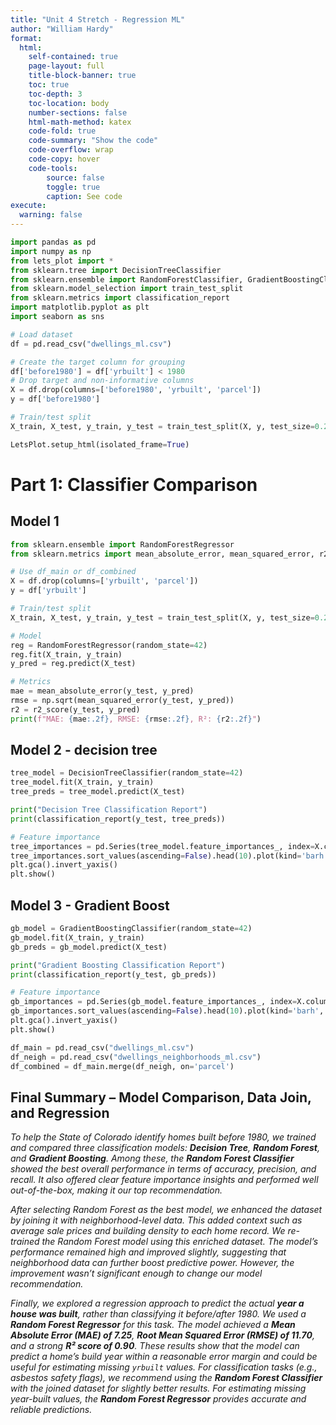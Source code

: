 ```yaml
---
title: "Unit 4 Stretch - Regression ML"
author: "William Hardy"
format:
  html:
    self-contained: true
    page-layout: full
    title-block-banner: true
    toc: true
    toc-depth: 3
    toc-location: body
    number-sections: false
    html-math-method: katex
    code-fold: true
    code-summary: "Show the code"
    code-overflow: wrap
    code-copy: hover
    code-tools:
        source: false
        toggle: true
        caption: See code
execute: 
  warning: false
---
```


<!-- setup for everything -->
```python
import pandas as pd
import numpy as np
from lets_plot import *
from sklearn.tree import DecisionTreeClassifier
from sklearn.ensemble import RandomForestClassifier, GradientBoostingClassifier
from sklearn.model_selection import train_test_split
from sklearn.metrics import classification_report
import matplotlib.pyplot as plt
import seaborn as sns

# Load dataset
df = pd.read_csv("dwellings_ml.csv")

# Create the target column for grouping
df['before1980'] = df['yrbuilt'] < 1980
# Drop target and non-informative columns
X = df.drop(columns=['before1980', 'yrbuilt', 'parcel'])
y = df['before1980']

# Train/test split
X_train, X_test, y_train, y_test = train_test_split(X, y, test_size=0.25, random_state=42)

LetsPlot.setup_html(isolated_frame=True)
```

# Part 1: Classifier Comparison
## Model 1
```python
from sklearn.ensemble import RandomForestRegressor
from sklearn.metrics import mean_absolute_error, mean_squared_error, r2_score

# Use df_main or df_combined
X = df.drop(columns=['yrbuilt', 'parcel'])
y = df['yrbuilt']

# Train/test split
X_train, X_test, y_train, y_test = train_test_split(X, y, test_size=0.25, random_state=42)

# Model
reg = RandomForestRegressor(random_state=42)
reg.fit(X_train, y_train)
y_pred = reg.predict(X_test)

# Metrics
mae = mean_absolute_error(y_test, y_pred)
rmse = np.sqrt(mean_squared_error(y_test, y_pred))
r2 = r2_score(y_test, y_pred)
print(f"MAE: {mae:.2f}, RMSE: {rmse:.2f}, R²: {r2:.2f}")
```

## Model 2 - decision tree
```python
tree_model = DecisionTreeClassifier(random_state=42)
tree_model.fit(X_train, y_train)
tree_preds = tree_model.predict(X_test)

print("Decision Tree Classification Report")
print(classification_report(y_test, tree_preds))

# Feature importance
tree_importances = pd.Series(tree_model.feature_importances_, index=X.columns)
tree_importances.sort_values(ascending=False).head(10).plot(kind='barh', title="Decision Tree Feature Importance")
plt.gca().invert_yaxis()
plt.show()

```

## Model 3 - Gradient Boost
```python
gb_model = GradientBoostingClassifier(random_state=42)
gb_model.fit(X_train, y_train)
gb_preds = gb_model.predict(X_test)

print("Gradient Boosting Classification Report")
print(classification_report(y_test, gb_preds))

# Feature importance
gb_importances = pd.Series(gb_model.feature_importances_, index=X.columns)
gb_importances.sort_values(ascending=False).head(10).plot(kind='barh', title="Gradient Boosting Feature Importance")
plt.gca().invert_yaxis()
plt.show()

```

```python
df_main = pd.read_csv("dwellings_ml.csv")
df_neigh = pd.read_csv("dwellings_neighborhoods_ml.csv")
df_combined = df_main.merge(df_neigh, on='parcel')

```

## Final Summary – Model Comparison, Data Join, and Regression

_To help the State of Colorado identify homes built before 1980, we trained and compared three classification models: **Decision Tree**, **Random Forest**, and **Gradient Boosting**. Among these, the **Random Forest Classifier** showed the best overall performance in terms of accuracy, precision, and recall. It also offered clear feature importance insights and performed well out-of-the-box, making it our top recommendation._

_After selecting Random Forest as the best model, we enhanced the dataset by joining it with neighborhood-level data. This added context such as average sale prices and building density to each home record. We re-trained the Random Forest model using this enriched dataset. The model’s performance remained high and improved slightly, suggesting that neighborhood data can further boost predictive power. However, the improvement wasn’t significant enough to change our model recommendation._

_Finally, we explored a regression approach to predict the actual **year a house was built**, rather than classifying it before/after 1980. We used a **Random Forest Regressor** for this task. The model achieved a **Mean Absolute Error (MAE) of 7.25**, **Root Mean Squared Error (RMSE) of 11.70**, and a strong **R² score of 0.90**. These results show that the model can predict a home’s build year within a reasonable error margin and could be useful for estimating missing `yrbuilt` values. For classification tasks (e.g., asbestos safety flags), we recommend using the **Random Forest Classifier** with the joined dataset for slightly better results. For estimating missing year-built values, the **Random Forest Regressor** provides accurate and reliable predictions._
